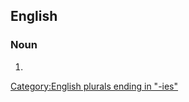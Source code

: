 ==English==

===Noun===
{{head|en|noun form}}

# {{plural of|en|believability}}

[[Category:English plurals ending in "-ies"]]